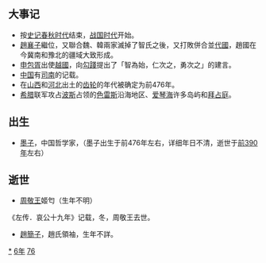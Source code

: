{{yearTOC|-476|[[周敬王|周敬王]]四十四年 [[魯哀公|魯哀公]]十九年 [[齐平公|齐平公]]五年 [[晉定公|晉定公]]三十六年 [[秦厉共公|秦厉共公]]元年 [[楚惠王|楚惠王]]十三年 [[宋景公|宋景公]]四十一年 [[卫出公|卫出公]]后元年 [[蔡成侯|蔡成侯]]十五年 [[郑声公|郑声公]]二十五年 [[燕孝公|燕孝公]]十七年 [[吴王夫差|吴王夫差]]二十年 越王[[勾践|勾践]]二十一年 [[杞湣公|杞湣公]]十一年}}
== 大事记 ==
*按[[史记|史记]][[春秋时代|春秋时代]]结束，[[战国|战国时代]]开始。
*[[趙襄子|趙襄子]]繼位，又聯合魏、韓兩家滅掉了智氏之後，又打敗併合並[[代國_(春秋)|代國]]，趙國在今冀南和豫北的疆域大致形成。
*[[申包胥|申包胥]]出使[[越國|越國]]，向[[勾踐|勾踐]]提出了「智為始，仁次之，勇次之」的建言。
*[[中国|中国]]有[[司南|司南]]的记载。
*在[[山西|山西]]和[[河北|河北]]出土的[[齿轮|齿轮]]的年代被确定为前476年。
*[[古希腊|希腊]]联军攻占[[波斯|波斯]]占领的[[色雷斯|色雷斯]]沿海地区、[[爱琴海|爱琴海]]许多岛屿和[[拜占庭|拜占庭]]。

== 出生 ==
*[[墨子|墨子]]，中国哲学家，（墨子出生于前476年左右，详细年日不清，逝世于[[前390年|前390年]]左右）

== 逝世 ==
{{Wikisource year mention}}
* [[周敬王|周敬王]]姬匄（生年不明）

《左传．哀公十九年》记载，冬，周敬王去世。
*[[趙簡子|趙簡子]]，趙氏領袖，生年不詳。


[[Category:前476年|*]]
[[Category:前470年代|6年]]
[[Category:前5世纪各年|76]]